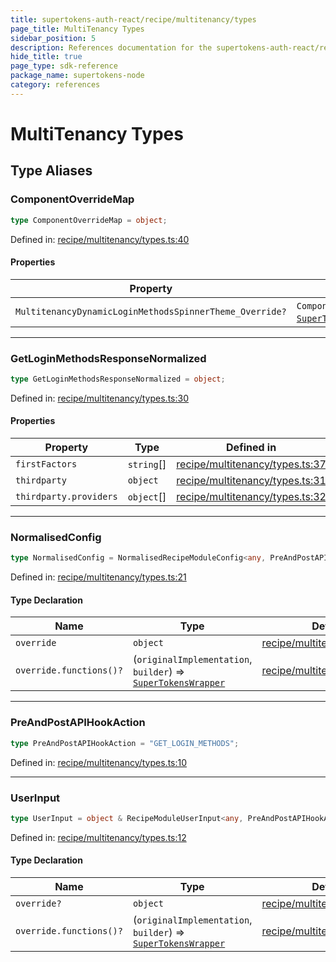 ```yaml
---
title: supertokens-auth-react/recipe/multitenancy/types
page_title: MultiTenancy Types
sidebar_position: 5
description: References documentation for the supertokens-auth-react/recipe/multitenancy/types package
hide_title: true
page_type: sdk-reference
package_name: supertokens-node
category: references
---
```


# MultiTenancy Types


## Type Aliases

### ComponentOverrideMap

```ts
type ComponentOverrideMap = object;
```

Defined in: [recipe/multitenancy/types.ts:40](https://github.com/supertokens/supertokens-auth-react/blob/b337b23722adfbe2906b193ea5fcf98f9c98c8b0/lib/ts/recipe/multitenancy/types.ts#L40)

#### Properties

| Property | Type | Defined in |
| ------ | ------ | ------ |
| <a id="multitenancydynamicloginmethodsspinnertheme_override"></a> `MultitenancyDynamicLoginMethodsSpinnerTheme_Override?` | `ComponentOverride`\<*typeof* [`SuperTokensWrapper`](index.mdx#supertokenswrapper-1)\> | [recipe/multitenancy/types.ts:41](https://github.com/supertokens/supertokens-auth-react/blob/b337b23722adfbe2906b193ea5fcf98f9c98c8b0/lib/ts/recipe/multitenancy/types.ts#L41) |

***

### GetLoginMethodsResponseNormalized

```ts
type GetLoginMethodsResponseNormalized = object;
```

Defined in: [recipe/multitenancy/types.ts:30](https://github.com/supertokens/supertokens-auth-react/blob/b337b23722adfbe2906b193ea5fcf98f9c98c8b0/lib/ts/recipe/multitenancy/types.ts#L30)

#### Properties

| Property | Type | Defined in |
| ------ | ------ | ------ |
| <a id="firstfactors"></a> `firstFactors` | `string`[] | [recipe/multitenancy/types.ts:37](https://github.com/supertokens/supertokens-auth-react/blob/b337b23722adfbe2906b193ea5fcf98f9c98c8b0/lib/ts/recipe/multitenancy/types.ts#L37) |
| <a id="thirdparty"></a> `thirdparty` | `object` | [recipe/multitenancy/types.ts:31](https://github.com/supertokens/supertokens-auth-react/blob/b337b23722adfbe2906b193ea5fcf98f9c98c8b0/lib/ts/recipe/multitenancy/types.ts#L31) |
| `thirdparty.providers` | `object`[] | [recipe/multitenancy/types.ts:32](https://github.com/supertokens/supertokens-auth-react/blob/b337b23722adfbe2906b193ea5fcf98f9c98c8b0/lib/ts/recipe/multitenancy/types.ts#L32) |

***

### NormalisedConfig

```ts
type NormalisedConfig = NormalisedRecipeModuleConfig<any, PreAndPostAPIHookAction, any> & object;
```

Defined in: [recipe/multitenancy/types.ts:21](https://github.com/supertokens/supertokens-auth-react/blob/b337b23722adfbe2906b193ea5fcf98f9c98c8b0/lib/ts/recipe/multitenancy/types.ts#L21)

#### Type Declaration

| Name | Type | Defined in |
| ------ | ------ | ------ |
| `override` | `object` | [recipe/multitenancy/types.ts:22](https://github.com/supertokens/supertokens-auth-react/blob/b337b23722adfbe2906b193ea5fcf98f9c98c8b0/lib/ts/recipe/multitenancy/types.ts#L22) |
| `override.functions()?` | (`originalImplementation`, `builder`) => [`SuperTokensWrapper`](index.mdx#supertokenswrapper-1) | [recipe/multitenancy/types.ts:23](https://github.com/supertokens/supertokens-auth-react/blob/b337b23722adfbe2906b193ea5fcf98f9c98c8b0/lib/ts/recipe/multitenancy/types.ts#L23) |

***

### PreAndPostAPIHookAction

```ts
type PreAndPostAPIHookAction = "GET_LOGIN_METHODS";
```

Defined in: [recipe/multitenancy/types.ts:10](https://github.com/supertokens/supertokens-auth-react/blob/b337b23722adfbe2906b193ea5fcf98f9c98c8b0/lib/ts/recipe/multitenancy/types.ts#L10)

***

### UserInput

```ts
type UserInput = object & RecipeModuleUserInput<any, PreAndPostAPIHookAction, any>;
```

Defined in: [recipe/multitenancy/types.ts:12](https://github.com/supertokens/supertokens-auth-react/blob/b337b23722adfbe2906b193ea5fcf98f9c98c8b0/lib/ts/recipe/multitenancy/types.ts#L12)

#### Type Declaration

| Name | Type | Defined in |
| ------ | ------ | ------ |
| `override?` | `object` | [recipe/multitenancy/types.ts:13](https://github.com/supertokens/supertokens-auth-react/blob/b337b23722adfbe2906b193ea5fcf98f9c98c8b0/lib/ts/recipe/multitenancy/types.ts#L13) |
| `override.functions()?` | (`originalImplementation`, `builder`) => [`SuperTokensWrapper`](index.mdx#supertokenswrapper-1) | [recipe/multitenancy/types.ts:14](https://github.com/supertokens/supertokens-auth-react/blob/b337b23722adfbe2906b193ea5fcf98f9c98c8b0/lib/ts/recipe/multitenancy/types.ts#L14) |

